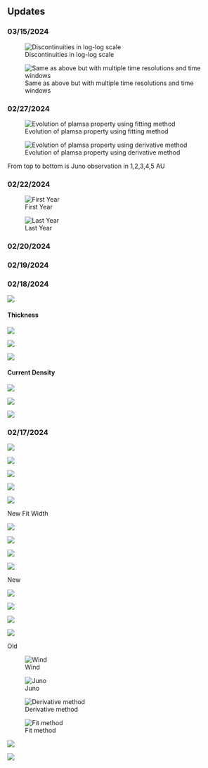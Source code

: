 ## Updates

### 03/15/2024

![Discontinuities in log-log scale](figures/l_j_fit_xscale_log)

![Same as above but with multiple time resolutions and time windows](figures/l_j_r_fit_xscale_log)

### 02/27/2024

::: {.column-screen}
::: {#fig-evolution-juno layout-nrow="1"}
![Evolution of plamsa property using fitting method](figures/l_j_r_fit.png)

![Evolution of plamsa property using derivative method](figures/l_j_r_der.png)

From top to bottom is Juno observation in 1,2,3,4,5 AU
:::
:::

<!-- 
### 02/26/2024

::: {.column-screen layout-nrow="1"}
{{< embed notebooks/01_results_julia.ipynb#fig-l-comp >}}
:::

::: {.column-screen layout-nrow="1"}
{{< embed notebooks/01_results_julia.ipynb#fig-l-j-r-der >}}
:::

::: {.column-screen layout-nrow="1"}
{{< embed notebooks/01_results_julia.ipynb#fig-l-r-fit >}}
:::

### 02/25/2024

::: {.column-screen layout-nrow="1"}
{{< embed notebooks/archive/05_sea.ipynb#fig-fit >}}

{{< embed notebooks/archive/05_sea.ipynb#fig-fit-params >}}
::: 
-->



### 02/22/2024

::: {.column-screen layout-nrow="1"}
![First Year](figures/sea/sea_juno_first_year_high.png)

![Last Year](figures/sea/sea_juno_last_year_high.png)
:::

### 02/20/2024

### 02/19/2024

<!-- {{< embed notebooks/04_properties.ipynb#fig-jno-8hz-tau-20-der >}} -->

### 02/18/2024

![](figures/new/duration/duration_dist_ts_comparison)

#### Thickness
::: {.column-screen layout-nrow="1"}
![](figures/new/thickness/thickness_k_dist)

![](figures/new/thickness/thickness_k_dist-8hz)

![](figures/new/thickness/thickness_k_dist-8hz-tau_20)
:::


#### Current Density

::: {.column-screen layout-nrow="1"}
![](figures/new/current/current_k_dist)

![](figures/new/current/current_k_dist-8hz)

![](figures/new/current/current_k_dist-8hz-tau_20)

:::


### 02/17/2024

::: {.column-screen layout-nrow="1"}

![](figures/new/duration/duration_dist)

![](figures/new/thickness/thickness_k_fit_dist)

![](figures/new/current/current_k_dist)
:::


::: {.column-screen layout-nrow="1"}

![](figures/new/thickness/thickness_k_fit_r_dist)

![](figures/new/thickness/thickness_k_fit_N1_r_dist)

New Fit Width
:::

::: {.column-screen layout-ncol="4"}
![](figures/new/current/current_k_r_dist)

![](figures/new/current/current_k_N1_r_dist)

![](figures/new/thickness/thickness_k_r_dist)

![](figures/new/thickness/thickness_k_N1_r_dist)

New
:::

::: {.column-screen layout-ncol="4"}

![](figures/current/current_r_dist)

![](figures/current/current_N1_r_dist)

![](figures/thickness/thickness_k_r_dist)

![](figures/thickness/thickness_k_N1_r_dist)

Old
:::


::: {.column-screen layout-ncol="4"}

![Wind](figures/ts_method/wind)

![Juno](figures/ts_method/juno)

![Derivative method](figures/ts_method/derivative)

![Fit method](figures/ts_method/fit)


![](figures/ts_method/wind_fit)

![](figures/ts_method/all)

:::





<!-- 
::: {.column-screen layout-nrow="1"}
![Effect of the time resolution on the discontinuity properties](figures/ts_effect_fit_new)

![Effect of the time resolution on the discontinuity properties](figures/ts_effect)
:::
-->
